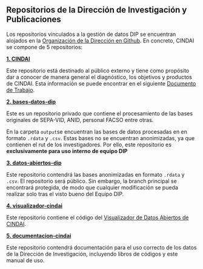 ## Repositorios de la Dirección de Investigación y Publicaciones {#repo}

Los repositorios vinculados a la gestión de datos DIP se encuentran alojados en la [Organización de la Dirección en Github](https://github.com/facso-investigacion). En concreto, CINDAI se compone de 5 repositorios:

[**1. CINDAI**](https://github.com/facso-investigacion/CINDAI) <i class="bi bi-link-45deg"></i>

Este repositorio está destinado al público externo y tiene como propósito dar a conocer de manera general el diagnóstico, los objetivos y productos de CINDAI. Esta información se puede encontrar en el siguiente [Documento de Trabajo](https://facso-investigacion.github.io/CINDAI/index.html).

[**2. bases-datos-dip**](https://github.com/facso-investigacion/bases-datos-dip) <i class="bi bi-link-45deg"></i>

Este es un repositorio privado que contiene el procesamiento de las bases originales de SEPA-VID, ANID, personal FACSO entre otras.

En la carpeta `output`se encuentran las bases de datos procesadas en en formato `.rdata` y `.csv`. Estas bases no se encuentran anonimizadas, ya que contienen el rut de los investigadores. Por ello, este repositorio es **exclusivamente para uso interno de equipo DIP**

[**3. datos-abiertos-dip**](https://github.com/facso-investigacion/datos-abiertos-dip) <i class="bi bi-link-45deg"></i>

Este repositorio contendrá las bases anonimizadas en formato `.rdata` y `.csv`. El repositorio será público. Sin embargo, la branch principal se encontrará protegida, de modo que cualquier modificación se pueda realizar solo tras el visto bueno del Equipo DIP.

[**4. visualizador-cindai**](https://github.com/facso-investigacion/visualizador-cindai) <i class="bi bi-link-45deg"></i>

Este repositorio contiene el código del [Visualizador de Datos Abiertos de CINDAI](https://dip-facso.shinyapps.io/datos-abiertos-CINDAI/#inicio).

[**5. documentacion-cindai**](https://github.com/facso-investigacion/documentacion-cindai) <i class="bi bi-link-45deg"></i>

Este repositorio contendrá documentación para el uso correcto de los datos de la Dirección de Investigación, incluyendo libros de códigos y este manual de uso.
